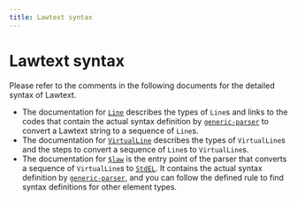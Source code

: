 ```yaml
---
title: Lawtext syntax
---
```


# Lawtext syntax

Please refer to the comments in the following documents for the detailed syntax of Lawtext.

- The documentation for [`Line`](lib/core/modules/core_src_node_cst_line.md#line) describes the types of `Line`s and links to the codes that contain the actual syntax definition by [`generic-parser`](https://github.com/yamachig/generic-parser) to convert a Lawtext string to a sequence of `Line`s.
- The documentation for [`VirtualLine`](lib/core/modules/core_src_parser_std_virtualLine.md#virtualline) describes the types of `VirtualLine`s and the steps to convert a sequence of `Line`s to `VirtualLine`s.
- The documentation for [`$law`](lib/core/modules/core_src_parser_std_rules__law.md#law) is the entry point of the parser that converts a sequence of `VirtualLine`s to [`StdEL`](lib/core/modules/core_src_law_std_stdEL.md#stdel). It contains the actual syntax definition by [`generic-parser`](https://github.com/yamachig/generic-parser), and you can follow the defined rule to find syntax definitions for other element types.
